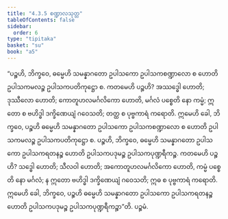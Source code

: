 ```yaml
---
title: "4.3.5 စဏ္ဍာလသုတ္တ"
tableOfContents: false
sidebar:
  order: 6
type: "tipitaka"
basket: "su"
book: "a5"
---
```



<DynamicBreadcrumb />

<Division number="175" book="a5">

<Paragraph number="1020" book="a5">
“ပဉ္စဟိ, ဘိက္ခဝေ, ဓမ္မေဟိ သမန္နာဂတော ဥပါသကော ဥပါသကစဏ္ဍာလော စ ဟောတိ ဥပါသကမလဉ္စ ဥပါသကပတိကုဋ္ဌော စ. ကတမေဟိ ပဉ္စဟိ? အဿဒ္ဓေါ ဟောတိ; ဒုဿီလော ဟောတိ; ကောတူဟလမင်္ဂလိကော ဟောတိ, မင်္ဂလံ ပစ္စေတိ နော ကမ္မံ; ဣတော စ ဗဟိဒ္ဓါ ဒက္ခိဏေယျံ ဂဝေသတိ; တတ္ထ စ ပုဗ္ဗကာရံ ကရောတိ. ဣမေဟိ ခေါ, ဘိက္ခဝေ, ပဉ္စဟိ ဓမ္မေဟိ သမန္နာဂတော ဥပါသကော ဥပါသကစဏ္ဍာလော စ ဟောတိ ဥပါသကမလဉ္စ ဥပါသကပတိကုဋ္ဌော စ.
</Paragraph>

<Paragraph number="1021" book="a5">
ပဉ္စဟိ, ဘိက္ခဝေ, ဓမ္မေဟိ သမန္နာဂတော ဥပါသကော ဥပါသကရတနဉ္စ ဟောတိ ဥပါသကပဒုမဉ္စ ဥပါသကပုဏ္ဍရီကဉ္စ. ကတမေဟိ ပဉ္စဟိ? သဒ္ဓေါ ဟောတိ; သီလဝါ ဟောတိ; အကောတူဟလမင်္ဂလိကော ဟောတိ, ကမ္မံ ပစ္စေတိ နော မင်္ဂလံ; န ဣတော ဗဟိဒ္ဓါ ဒက္ခိဏေယျံ ဂဝေသတိ; ဣဓ စ ပုဗ္ဗကာရံ ကရောတိ. ဣမေဟိ ခေါ, ဘိက္ခဝေ, ပဉ္စဟိ ဓမ္မေဟိ သမန္နာဂတော ဥပါသကော ဥပါသကရတနဉ္စ ဟောတိ ဥပါသကပဒုမဉ္စ ဥပါသကပုဏ္ဍရီကဉ္စာ”တိ.

</Paragraph>
</Division>

<Paragraph number="1022" type="center" book="a5">
ပဉ္စမံ.
</Paragraph>